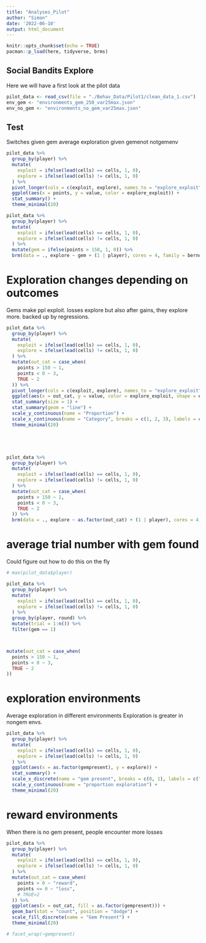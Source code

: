 ```yaml
---
title: "Analyses_Pilot"
author: "Simon"
date: '2022-06-10'
output: html_document
---
```


```r
knitr::opts_chunk$set(echo = TRUE)
pacman::p_load(here, tidyverse, brms)
```

## Social Bandits Explore

Here we will have a first look at the pilot data

```r
pilot_data <- read_csv(file = "./Behav_Data/Pilot1/clean_data_1.csv")
env_gem <- "environments_gem_250_var25max.json"
env_no_gem <- "environments_no_gem_var25max.json"
```

## Test

Switches given gem
average exploration given gemenot notgemenv


```r
pilot_data %>%
  group_by(player) %>%
  mutate(
    exploit = ifelse(lead(cells) == cells, 1, 0),
    explore = ifelse(lead(cells) != cells, 1, 0)
  ) %>%
  pivot_longer(cols = c(exploit, explore), names_to = "explore_exploit") %>%
  ggplot(aes(x = points, y = value, color = explore_exploit)) +
  stat_summary() +
  theme_minimal(20)
```
```r
pilot_data %>%
  group_by(player) %>%
  mutate(
    exploit = ifelse(lead(cells) == cells, 1, 0),
    explore = ifelse(lead(cells) != cells, 1, 0)
  ) %>%
  mutate(gem = ifelse(points > 150, 1, 0)) %>%
  brm(data = ., explore ~ gem + (1 | player), cores = 4, family = bernoulli)
``` 

# Exploration changes depending on outcomes

Gems make ppl exploit. losses explore but also after gains, they explore more. 
backed up by regressions. 
```r
pilot_data %>%
  group_by(player) %>%
  mutate(
    exploit = ifelse(lead(cells) == cells, 1, 0),
    explore = ifelse(lead(cells) != cells, 1, 0)
  ) %>%
  mutate(out_cat = case_when(
    points > 150 ~ 1,
    points < 0 ~ 3,
    TRUE ~ 2
  )) %>%
  pivot_longer(cols = c(exploit, explore), names_to = "explore_exploit") %>%
  ggplot(aes(x = out_cat, y = value, color = explore_exploit, shape = explore_exploit)) +
  stat_summary(size = 1) +
  stat_summary(geom = "line") +
  scale_y_continuous(name = "Proportion") +
  scale_x_continuous(name = "Category", breaks = c(1, 2, 3), labels = c("gem", "no gem", "loss")) +
  theme_minimal(20)





pilot_data %>%
  group_by(player) %>%
  mutate(
    exploit = ifelse(lead(cells) == cells, 1, 0),
    explore = ifelse(lead(cells) != cells, 1, 0)
  ) %>%
  mutate(out_cat = case_when(
    points > 150 ~ 1,
    points < 0 ~ 3,
    TRUE ~ 2
  )) %>%
  brm(data = ., explore ~ as.factor(out_cat) + (1 | player), cores = 4, family = bernoulli)
```

# average trial number with gem found
Could figure out how to do this on the fly

```r
# max(pilot_data$player)

pilot_data %>%
  group_by(player) %>%
  mutate(
    exploit = ifelse(lead(cells) == cells, 1, 0),
    explore = ifelse(lead(cells) != cells, 1, 0)
  ) %>%
  group_by(player, round) %>%
  mutate(trial = 1:n()) %>%
  filter(gem == 1)



mutate(out_cat = case_when(
  points > 150 ~ 1,
  points < 0 ~ 3,
  TRUE ~ 2
))
```

# exploration environments
Average exploration in different environments
Exploration is greater in nongem envs.

```r
pilot_data %>%
  group_by(player) %>%
  mutate(
    exploit = ifelse(lead(cells) == cells, 1, 0),
    explore = ifelse(lead(cells) != cells, 1, 0)
  ) %>%
  ggplot(aes(x = as.factor(gempresent), y = explore)) +
  stat_summary() +
  scale_x_discrete(name = "gem present", breaks = c(0, 1), labels = c("No", "Yes")) +
  scale_y_continuous(name = "proportion exploration") +
  theme_minimal(20)
```

# reward environments
When there is no gem present, people encounter more losses

```r
pilot_data %>%
  group_by(player) %>%
  mutate(
    exploit = ifelse(lead(cells) == cells, 1, 0),
    explore = ifelse(lead(cells) != cells, 1, 0)
  ) %>%
  mutate(out_cat = case_when(
    points > 0 ~ "reward",
    points <= 0 ~ "loss",
    # TRUE>2
  )) %>%
  ggplot(aes(x = out_cat, fill = as.factor(gempresent))) +
  geom_bar(stat = "count", position = "dodge") +
  scale_fill_discrete(name = "Gem Present") +
  theme_minimal(20)

# facet_wrap(~gempresent)
```

